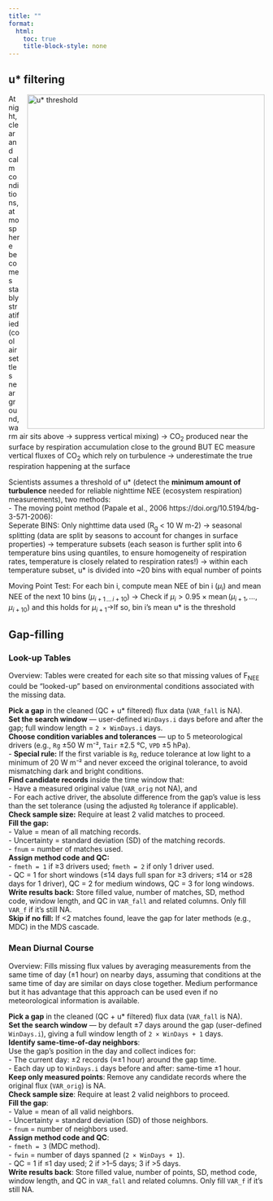 ```yaml
---
title: ""
format:
  html:
    toc: true
    title-block-style: none
---
```


## u\* filtering

<img src="img/u%2A%20threshold.png" alt="u* threshold" style="float: right; margin-left: 15px; " width="467" height="657"/>

At night, clear and calm conditions, atmosphere becomes stably stratified (cool air settles near ground, warm air sits above -\> suppress vertical mixing) -\> CO~2~ produced near the surface by respiration accumulation close to the ground BUT EC measure vertical fluxes of CO~2~ which rely on turbulence -\> underestimate the true respiration happening at the surface

Scientists assumes a threshold of u\* (detect the **minimum amount of turbulence** needed for reliable nighttime NEE (ecosystem respiration) measurements), two methods:\
- The moving point method (Papale et al., 2006 https://doi.org/10.5194/bg-3-571-2006):\
Seperate BINS: Only nighttime data used (R~g~ \< 10 W m-2) -\> seasonal splitting (data are split by seasons to account for changes in surface properties) -\> temperature subsets (each season is further split into 6 temperature bins using quantiles, to ensure homogeneity of respiration rates, temperature is closely related to respiration rates!) -\> within each temperature subset, u\* is divided into \~20 bins with equal number of points

Moving Point Test: For each bin i, compute mean NEE of bin i ($\mu_i$) and mean NEE of the next 10 bins ($\mu_{i+1\,\ldots\,i+10}$) -\> Check if $\mu_i > 0.95 \times \operatorname{mean}(\mu_{i+1}, \ldots, \mu_{i+10})$ and this holds for $\mu_{i+1}$-\>If so, bin i's mean u\* is the threshold\

## Gap-filling

### Look-up Tables

Overview: Tables were created for each site so that missing values of F~NEE~ could be "looked-up" based on environmental conditions associated with the missing data.

**Pick a gap** in the cleaned (QC + u\* filtered) flux data (`VAR_fall` is NA).\
**Set the search window** — user-defined `WinDays.i` days before and after the gap; full window length = `2 × WinDays.i` days.\
**Choose condition variables and tolerances** — up to 5 meteorological drivers (e.g., `Rg` ±50 W m⁻², `Tair` ±2.5 °C, `VPD` ±5 hPa).\
- **Special rule:** If the first variable is `Rg`, reduce tolerance at low light to a minimum of 20 W m⁻² and never exceed the original tolerance, to avoid mismatching dark and bright conditions.\
**Find candidate records** inside the time window that:\
- Have a measured original value (`VAR_orig` not NA), and\
- For each active driver, the absolute difference from the gap’s value is less than the set tolerance (using the adjusted `Rg` tolerance if applicable).\
**Check sample size:** Require at least 2 valid matches to proceed.\
**Fill the gap:**\
- Value = mean of all matching records.\
- Uncertainty = standard deviation (SD) of the matching records.\
- `fnum` = number of matches used.\
**Assign method code and QC:**\
- `fmeth = 1` if ≥3 drivers used; `fmeth = 2` if only 1 driver used.\
- QC = 1 for short windows (≤14 days full span for ≥3 drivers; ≤14 or ≤28 days for 1 driver), QC = 2 for medium windows, QC = 3 for long windows.\
**Write results back:** Store filled value, number of matches, SD, method code, window length, and QC in `VAR_fall` and related columns. Only fill `VAR_f` if it’s still NA.\
**Skip if no fill:** If \<2 matches found, leave the gap for later methods (e.g., MDC) in the MDS cascade.

### Mean Diurnal Course

Overview: Fills missing flux values by averaging measurements from the same time of day (±1 hour) on nearby days, assuming that conditions at the same time of day are similar on days close together. Medium performance but it has advantage that this approach can be used even if no meteorological information is available.

**Pick a gap** in the cleaned (QC + u\* filtered) flux data (`VAR_fall` is NA).\
**Set the search window** — by default ±7 days around the gap (user-defined `WinDays.i`), giving a full window length of `2 × WinDays + 1` days.\
**Identify same-time-of-day neighbors**:\
Use the gap’s position in the day and collect indices for: \
- The current day: ±2 records (≈±1 hour) around the gap time.\
- Each day up to `WinDays.i` days before and after: same-time ±1 hour.\
**Keep only measured points**: Remove any candidate records where the original flux (`VAR_orig`) is NA.\
**Check sample size**: Require at least 2 valid neighbors to proceed.\
**Fill the gap**:\
- Value = mean of all valid neighbors.\
- Uncertainty = standard deviation (SD) of those neighbors.\
- `fnum` = number of neighbors used.\
**Assign method code and QC**:\
- `fmeth = 3` (MDC method).\
- `fwin` = number of days spanned (`2 × WinDays + 1`).\
- QC = 1 if ≤1 day used; 2 if \>1–5 days; 3 if \>5 days.\
**Write results back**: Store filled value, number of points, SD, method code, window length, and QC in `VAR_fall` and related columns. Only fill `VAR_f` if it’s still NA.
